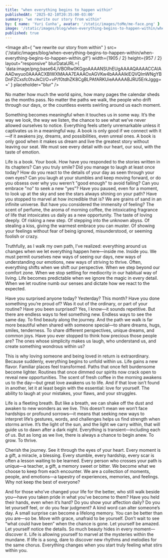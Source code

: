 ```yaml
---
title: "when everything begins to happen within"
publishedAt: '2025-02-10T20:35:00-03:00'
summary: "we rewrite our story from within"
by: { name: 'Yuri Cunha', avatar: '/static/images/toMe/me-face.png' }
image: '/static/images/blog/when-everything-begins-to-happen-within/when-everything-begins-to-happen-within.gif'
published: true
---
```


<Image
  alt={
    "we rewrite our story from within"
  }
  src={'/static/images/blog/when-everything-begins-to-happen-within/when-everything-begins-to-happen-within.gif'}
  width={1905 / 2}
  height={957 / 2}
  layout="responsive"
  blurDataURL={
    'data:image/png;base64,iVBORw0KGgoAAAANSUhEUgAAAAQAAAACCAIAAADwyuo0AAAACXBIWXMAAA7EAAAOxAGVKw4bAAAAIklEQVQImWNgYBDnFZCxsfc0tvJkCI/O+vP/f0tdhZK8CgBLPAfARKUieAAAAABJRU5ErkJggg=='
  }
  placeholder="blur"
/>

No matter how much the world spins, how many pages the calendar sheds as the months pass. No matter the paths we walk, the people who drift through our days, or the countless events swirling around us each moment.

Something becomes meaningful when it touches us in some way. It’s the way we look, the way we listen, the chance to see what we’ve never allowed ourselves to notice. Everything feels utterly unremarkable unless it captivates us in a meaningful way. A book is only good if we connect with it—if it awakens joy, dreams, and possibilities, even unreal ones. A book is only good when it makes us dream and live the greatest story without leaving our seat. We must see every detail with our heart, our soul, with the taste of emotion.

Life is a book. Your book. How have you responded to the stories written in its chapters? Can you truly smile? Did you manage to laugh at least once today? How do you react to the details of your day as seen through your own eyes? Can you laugh at your stumbles and keep moving forward, or do you obsess over why you weren’t "good enough" to avoid falling? Can you embrace "no" to seek a new "yes"? Have you paused, even for a moment, to look up at the sky and see the stars always shining on your path? Have you stopped to marvel at how incredible that is? We are grains of sand in an infinite universe. But have you considered the immensity of feeling? The scent of perfume, the aroma of morning coffee, the intoxicating fragrance of life that intoxicates us daily as a new opportunity. The taste of loving deeply. Of risking a new step. Of stepping into the unknown abyss. Of stealing a kiss, giving the warmest embrace you can muster. Of showing your feelings without fear of being ignored, misunderstood, or seeming foolish or crazy.

Truthfully, as I walk my own path, I’ve realized: everything around us changes when we let everything happen here—inside me. Inside you. We must permit ourselves new ways of seeing our days, new ways of understanding our emotions, new ways of striving to thrive. Often, everything shifts when we shift our perspective. When we step beyond our comfort zone. When we stop settling for mediocrity in our habitual way of living. Life becomes predictable when we ignore the magic in every detail. When we let routine numb our senses and dictate how we react to the expected.

Have you surprised anyone today? Yesterday? This month? Have you done something you’re proud of? Was it out of the ordinary, or part of your routine? Have you been surprised? Yes, I know—it sounds repetitive. But there are endless ways to feel something new. Endless ways to see the same day. To find beauty along the journey. And the path we walk is far more beautiful when shared with someone special—to share dreams, hugs, smiles, tenderness. To share different perspectives, unique dreams, and common joys. Have you ever stopped to think how precious those people are? The ones whose simplicity makes us laugh, who understand us, and create something wondrous within us?

This is why loving someone and being loved in return is extraordinary. Because suddenly, everything begins to unfold within us. Life gains a new flavor. Familiar places feel transformed. Paths that once felt burdensome become lighter. Routines that once dimmed our spirits now crack open to reveal new opportunities. The scent of fresh coffee in the morning awakens us to the day—but great love awakens us to life. And if that love isn’t found in another, let it at least begin with the essential: love for yourself. The ability to laugh at your mistakes, your flaws, and your struggles.

Life is a fleeting breath. But like a breath, we can shake off the dust and awaken to new wonders as we live. This doesn’t mean we won’t face hardships or profound sorrows—it means that seeking new ways to interpret life’s gestures, words, and challenges helps us find strength when storms arrive. It’s the light of the sun, and the light we carry within, that will guide us to dawn after a dark night. Everything is transient—including each of us. But as long as we live, there is always a chance to begin anew. To grow. To thrive.

Cherish the journey. See it through the eyes of your heart. Every moment is a gift, a miracle, a blessing. Every stumble, every hardship, every scar is often a lesson waiting to be learned. Every person who crosses your path is unique—a teacher, a gift, a memory sweet or bitter. We become what we choose to keep from each encounter. We are a collection of moments, people, and emotions—a tapestry of experiences, memories, and feelings. Why not keep the best of everyone?

And for those who’ve changed your life for the better, who still walk beside you—have you taken pride in what you’ve become to them? Have you held their hands, even when it’s hard? Do you show your affection daily? Do you let yourself feel, or do you fear judgment? A kind word can alter someone’s day. A small surprise can become a lifelong memory. You can be better than you are—so be. Move with grace, unafraid to be yourself. Don’t wait to see “what could have been” when the chance is gone. Let yourself be amazed. Let yourself notice the details. So much beauty hides in every moment—discover it. Life is allowing yourself to marvel at the mysteries within the mundane. If life is a song, dare to discover new rhythms and melodies for the same chorus. Everything changes when you start truly feeling what stirs within you.